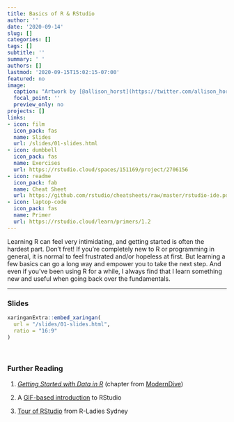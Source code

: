 ```yaml
---
title: Basics of R & RStudio
author: ''
date: '2020-09-14'
slug: []
categories: []
tags: []
subtitle: ''
summary: ' '
authors: []
lastmod: '2020-09-15T15:02:15-07:00'
featured: no
image:
  caption: "Artwork by [@allison_horst](https://twitter.com/allison_horst)"
  focal_point: ''
  preview_only: no
projects: []
links:
- icon: film
  icon_pack: fas
  name: Slides
  url: /slides/01-slides.html
- icon: dumbbell
  icon_pack: fas
  name: Exercises
  url: https://rstudio.cloud/spaces/151169/project/2706156
- icon: readme
  icon_pack: fab
  name: Cheat Sheet
  url: https://github.com/rstudio/cheatsheets/raw/master/rstudio-ide.pdf
- icon: laptop-code
  icon_pack: fas
  name: Primer
  url: https://rstudio.cloud/learn/primers/1.2
---
```


Learning R can feel very intimidating, and getting started is often the hardest part. Don't fret! If you're completely new to R or programming in general, it is normal to feel frustrated and/or hopeless at first. But learning a few basics can go a long way and empower you to take the next step. And even if you've been using R for a while, I always find that I learn something new and useful when going back over the fundamentals. 

***


### Slides

```r
xaringanExtra::embed_xaringan(
  url = "/slides/01-slides.html",
  ratio = "16:9"
)
```

<br>

### Further Reading

:::book
1. [*Getting Started with Data in R*](https://moderndive.netlify.app/1-getting-started.html) (chapter from [ModernDive](https://moderndive.netlify.app/))

2. A [GIF-based introduction](https://www.pipinghotdata.com/posts/2020-09-07-introducing-the-rstudio-ide-and-r-markdown/) to RStudio

3. [Tour of RStudio](https://rladiessydney.org/courses/ryouwithme/01-basicbasics-1/) from R-Ladies Sydney
:::
